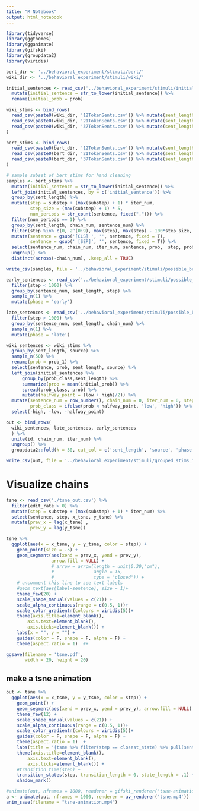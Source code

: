 ```yaml
---
title: "R Notebook"
output: html_notebook
---
```


```r
library(tidyverse)
library(ggthemes)
library(gganimate)
library(gifski)
library(groupdata2)
library(viridis)
```

```r
bert_dir <- '../behavioral_experiment/stimuli/bert/'
wiki_dir <- '../behavioral_experiment/stimuli/wiki/'

initial_sentences <- read_csv('../behavioral_experiment/stimuli/initial_sentences.csv') %>%
  mutate(initial_sentence = str_to_lower(initial_sentence)) %>%
  rename(initial_prob = prob)

wiki_stims <- bind_rows(
  read_csv(paste0(wiki_dir, '12TokenSents.csv')) %>% mutate(sent_length = 'short', source = 'wiki'),
  read_csv(paste0(wiki_dir, '21TokenSents.csv')) %>% mutate(sent_length = 'medium', source = 'wiki'),
  read_csv(paste0(wiki_dir, '37TokenSents.csv')) %>% mutate(sent_length = 'long', source = 'wiki')
)

bert_stims <- bind_rows(
  read_csv(paste0(bert_dir, '12TokenSents.csv')) %>% mutate(sent_length = 'short', source = 'bert'),
  read_csv(paste0(bert_dir, '21TokenSents.csv')) %>% mutate(sent_length = 'medium', source = 'bert'),
  read_csv(paste0(bert_dir, '37TokenSents.csv')) %>% mutate(sent_length = 'long', source = 'bert')
) 
```

```r
# sample subset of bert_stims for hand cleaning
samples <- bert_stims %>%
  mutate(initial_sentence = str_to_lower(initial_sentence)) %>%
  left_join(initial_sentences, by = c('initial_sentence')) %>%
  group_by(sent_length) %>%
  mutate(step = substep + (max(substep) + 1) * iter_num,
         step_size = (max(substep) + 1) * 5,
         num_periods = str_count(sentence, fixed("."))) %>%
  filter(num_periods == 1) %>%
  group_by(sent_length, chain_num, sentence_num) %>%
  filter(step %in% c(0, 2^(0:9), max(step), max(step) - 100*step_size, max(step) - 200*step_size)) %>%
  mutate(sentence = gsub('[CLS] ', '', sentence, fixed = T),
         sentence = gsub(' [SEP]', '', sentence, fixed = T)) %>%
  select(sentence_num, chain_num, iter_num, sentence, prob,  step, prob_class, source, sent_length) %>%
  ungroup() %>%
  distinct(across(-chain_num), .keep_all = TRUE)

write_csv(samples, file = '../behavioral_experiment/stimuli/possible_bert_sentences_uncleaned.csv')
```


```r
early_sentences <- read_csv('../behavioral_experiment/stimuli/possible_bert_sentences_cleaned.csv') %>%
  filter(step < 1000) %>%
  group_by(sentence_num, sent_length, step) %>%
  sample_n(1) %>%
  mutate(phase = 'early')

late_sentences <- read_csv('../behavioral_experiment/stimuli/possible_bert_sentences_cleaned.csv') %>%
  filter(step > 1000) %>%
  group_by(sentence_num, sent_length, chain_num) %>%
  sample_n(1) %>%
  mutate(phase = 'late')

wiki_sentences <- wiki_stims %>%
  group_by(sent_length, source) %>%
  sample_n(50) %>%
  rename(prob = prob_1) %>%
  select(sentence, prob, sent_length, source) %>%
  left_join(initial_sentences %>%
      group_by(prob_class,sent_length) %>%
      summarize(prob = mean(initial_prob)) %>%
      spread(prob_class, prob) %>%
      mutate(halfway_point = (low + high)/2)) %>%
  mutate(sentence_num = row_number(), chain_num = 0, iter_num = 0, step = 0, phase='wiki',
         prob_class = ifelse(prob < halfway_point, 'low', 'high')) %>%
  select(-high, -low, -halfway_point)
```

```r
out <- bind_rows(
  wiki_sentences, late_sentences, early_sentences
  ) %>%
  unite(id, chain_num, iter_num) %>%
  ungroup() %>%
  groupdata2::fold(k = 30, cat_col = c('sent_length', 'source', 'phase', 'prob_class', 'sentence_num'))

write_csv(out, file = '../behavioral_experiment/stimuli/grouped_stims_for_mongo.csv')
```

# Visualize chains

```r
tsne <- read_csv('./tsne_out.csv') %>%
  filter(edit_rate > 0) %>%
  mutate(step = substep + (max(substep) + 1) * iter_num) %>%
  select(sentence, step, x_tsne, y_tsne) %>%
  mutate(prev_x = lag(x_tsne) ,
         prev_y = lag(y_tsne))

tsne %>%
  ggplot(aes(x = x_tsne, y = y_tsne, color = step)) +
    geom_point(size = .5) +
    geom_segment(aes(xend = prev_x, yend = prev_y), 
                 arrow.fill = NULL) +
                 # arrow = arrow(length = unit(0.30,"cm"), 
                 #               angle = 15, 
                 #               type = "closed")) +
    # uncomment this line to see text labels
    #geom_text(aes(label=sentence), size = 1)+
    theme_few(20) +
    scale_shape_manual(values = c(21)) +
    scale_alpha_continuous(range = c(0.5, 1))+
    scale_color_gradientn(colours = viridis(5))+
    theme(axis.title=element_blank(),
        axis.text=element_blank(),
        axis.ticks=element_blank()) +
    labs(x = "", y = "") +
    guides(color = F, shape = F, alpha = F) +
    theme(aspect.ratio = 1)  #+

ggsave(filename = 'tsne.pdf',
       width = 20, height = 20)

```

## make a tsne animation

```r
out <- tsne %>%
  ggplot(aes(x = x_tsne, y = y_tsne, color = step)) +
    geom_point() +
    geom_segment(aes(xend = prev_x, yend = prev_y), arrow.fill = NULL) +
    theme_few(12) +
    scale_shape_manual(values = c(21)) +
    scale_alpha_continuous(range = c(0.5, 1))+
    scale_color_gradientn(colours = viridis(5))+
    guides(color = F, shape = F, alpha = F) +
    theme(aspect.ratio = 1)  +
    labs(title = '{tsne %>% filter(step == closest_state) %>% pull(sentence)}', x = "", y = "") +
    theme(axis.title=element_blank(),
        axis.text=element_blank(),
        axis.ticks=element_blank()) +
    #transition_time(step) +
    transition_states(step, transition_length = 0, state_length = .1) +
    shadow_mark() 

#animate(out, nframes = 1000, renderer = gifski_renderer('tsne-animation.gif'))
a <- animate(out, nframes = 1000, renderer = av_renderer('tsne.mp4'))
anim_save(filename = "tsne-animation.mp4")

```